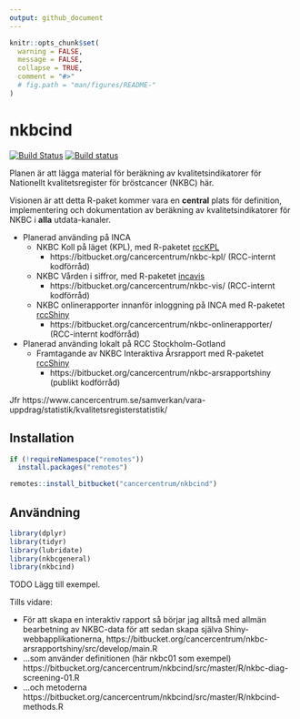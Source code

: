 ```yaml
---
output: github_document
---
```


<!-- README.md är genererad från README.Rmd. Vänligen redigera den filen. -->

```r
knitr::opts_chunk$set(
  warning = FALSE,
  message = FALSE,
  collapse = TRUE,
  comment = "#>"
  # fig.path = "man/figures/README-"
)
```

# nkbcind

[![Build Status](https://travis-ci.org/oc1lojo/nkbcind.svg?branch=master)](https://travis-ci.org/oc1lojo/nkbcind)
[![Build status](https://ci.appveyor.com/api/projects/status/ebayuxjb2vr1u2vw/branch/master?svg=true)](https://ci.appveyor.com/project/oc1lojo/nkbcind/branch/master)


Planen är att lägga material för beräkning av kvalitetsindikatorer för Nationellt kvalitetsregister för bröstcancer (NKBC) här.

Visionen är att detta R-paket kommer vara en **central** plats för definition, implementering och dokumentation av beräkning av kvalitetsindikatorer för NKBC i **alla** utdata-kanaler.

- Planerad använding på INCA
  - NKBC Koll på läget (KPL), 
    med R-paketet [rccKPL](https://bitbucket.org/cancercentrum/rcckpl)
    - https://bitbucket.org/cancercentrum/nkbc-kpl/ (RCC-internt kodförråd)
  - NKBC Vården i siffror, 
    med R-paketet [incavis](https://bitbucket.org/cancercentrum/incavis)
    - https://bitbucket.org/cancercentrum/nkbc-vis/ (RCC-internt kodförråd)
  - NKBC onlinerapporter innanför inloggning på INCA med R-paketet [rccShiny](https://bitbucket.org/cancercentrum/rccshiny)
    - https://bitbucket.org/cancercentrum/nkbc-onlinerapporter/ (RCC-internt kodförråd)
- Planerad använding lokalt på RCC Stockholm-Gotland
  - Framtagande av NKBC Interaktiva Årsrapport med R-paketet [rccShiny](https://bitbucket.org/cancercentrum/rccshiny)
    - https://bitbucket.org/cancercentrum/nkbc-arsrapportshiny (publikt kodförråd)

Jfr https://www.cancercentrum.se/samverkan/vara-uppdrag/statistik/kvalitetsregisterstatistik/

## Installation

```r
if (!requireNamespace("remotes"))
  install.packages("remotes")

remotes::install_bitbucket("cancercentrum/nkbcind")
```

## Användning

```r
library(dplyr)
library(tidyr)
library(lubridate)
library(nkbcgeneral)
library(nkbcind)
```

TODO Lägg till exempel. 

Tills vidare:

- För att skapa en interaktiv rapport så börjar jag alltså med allmän bearbetning av NKBC-data för att sedan skapa själva Shiny-webbapplikationerna,
https://bitbucket.org/cancercentrum/nkbc-arsrapportshiny/src/develop/main.R
- ...som använder definitionen (här nkbc01 som exempel)
https://bitbucket.org/cancercentrum/nkbcind/src/master/R/nkbc-diag-screening-01.R
- ...och metoderna  
https://bitbucket.org/cancercentrum/nkbcind/src/master/R/nkbcind-methods.R
